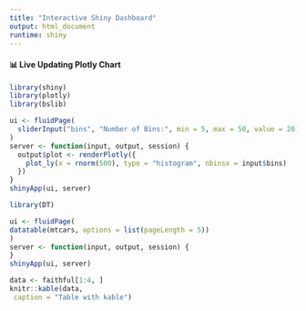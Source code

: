 ```yaml
---
title: "Interactive Shiny Dashboard"
output: html_document
runtime: shiny
---
```


#### 📊 Live Updating Plotly Chart

```r
library(shiny)
library(plotly)
library(bslib)

ui <- fluidPage(
  sliderInput("bins", "Number of Bins:", min = 5, max = 50, value = 20), plotlyOutput("plot")
)
server <- function(input, output, session) {
  output$plot <- renderPlotly({
    plot_ly(x = rnorm(500), type = "histogram", nbinsx = input$bins)
  })
}
shinyApp(ui, server)
```

```r
library(DT)

ui <- fluidPage(
datatable(mtcars, options = list(pageLength = 5))
)
server <- function(input, output, session) {
}
shinyApp(ui, server)
```

```r
data <- faithful[1:4, ]
knitr::kable(data,
 caption = "Table with kable")
```

